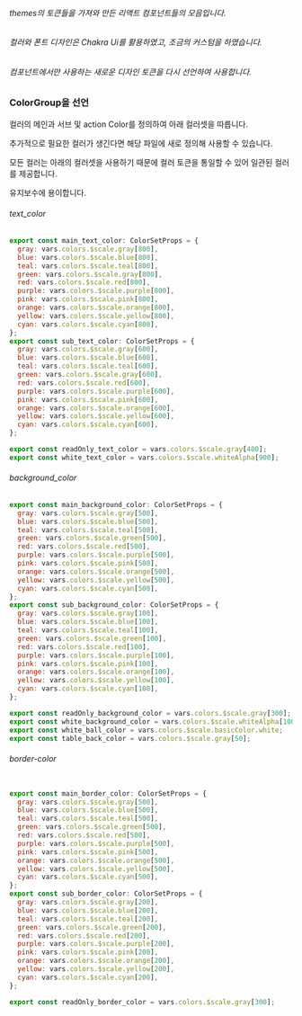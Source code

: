 ###### themes의 토큰들을 가져와 만든 리액트 컴포넌트들의 모음입니다.

###### 컬러와 폰트 디자인은 Chakra Ui를 활용하였고, 조금의 커스텀을 하였습니다.

###### 컴포넌트에서만 사용하는 새로운 디자인 토큰을 다시 선언하여 사용합니다.

### ColorGroup을 선언

컬러의 메인과 서브 및 action Color를 정의하여 아래 컬러셋을 따릅니다.

추가적으로 필요한 컬러가 생긴다면 해당 파일에 새로 정의해 사용할 수 있습니다.

모든 컬러는 아래의 컬러셋을 사용하기 때문에 컬러 토큰을 통일할 수 있어 일관된 컬러를 제공합니다.

유지보수에 용이합니다.

###### text_color

```javascript
export const main_text_color: ColorSetProps = {
  gray: vars.colors.$scale.gray[800],
  blue: vars.colors.$scale.blue[800],
  teal: vars.colors.$scale.teal[800],
  green: vars.colors.$scale.gray[800],
  red: vars.colors.$scale.red[800],
  purple: vars.colors.$scale.purple[800],
  pink: vars.colors.$scale.pink[800],
  orange: vars.colors.$scale.orange[800],
  yellow: vars.colors.$scale.yellow[800],
  cyan: vars.colors.$scale.cyan[800],
};
export const sub_text_color: ColorSetProps = {
  gray: vars.colors.$scale.gray[600],
  blue: vars.colors.$scale.blue[600],
  teal: vars.colors.$scale.teal[600],
  green: vars.colors.$scale.gray[600],
  red: vars.colors.$scale.red[600],
  purple: vars.colors.$scale.purple[600],
  pink: vars.colors.$scale.pink[600],
  orange: vars.colors.$scale.orange[600],
  yellow: vars.colors.$scale.yellow[600],
  cyan: vars.colors.$scale.cyan[600],
};

export const readOnly_text_color = vars.colors.$scale.gray[400];
export const white_text_color = vars.colors.$scale.whiteAlpha[900];


```

###### background_color

```javascript
export const main_background_color: ColorSetProps = {
  gray: vars.colors.$scale.gray[500],
  blue: vars.colors.$scale.blue[500],
  teal: vars.colors.$scale.teal[500],
  green: vars.colors.$scale.green[500],
  red: vars.colors.$scale.red[500],
  purple: vars.colors.$scale.purple[500],
  pink: vars.colors.$scale.pink[500],
  orange: vars.colors.$scale.orange[500],
  yellow: vars.colors.$scale.yellow[500],
  cyan: vars.colors.$scale.cyan[500],
};
export const sub_background_color: ColorSetProps = {
  gray: vars.colors.$scale.gray[100],
  blue: vars.colors.$scale.blue[100],
  teal: vars.colors.$scale.teal[100],
  green: vars.colors.$scale.green[100],
  red: vars.colors.$scale.red[100],
  purple: vars.colors.$scale.purple[100],
  pink: vars.colors.$scale.pink[100],
  orange: vars.colors.$scale.orange[100],
  yellow: vars.colors.$scale.yellow[100],
  cyan: vars.colors.$scale.cyan[100],
};

export const readOnly_background_color = vars.colors.$scale.gray[300];
export const white_background_color = vars.colors.$scale.whiteAlpha[100];
export const white_ball_color = vars.colors.$scale.basicColor.white;
export const table_back_color = vars.colors.$scale.gray[50];

```

###### border-color

```javascript

export const main_border_color: ColorSetProps = {
  gray: vars.colors.$scale.gray[500],
  blue: vars.colors.$scale.blue[500],
  teal: vars.colors.$scale.teal[500],
  green: vars.colors.$scale.green[500],
  red: vars.colors.$scale.red[500],
  purple: vars.colors.$scale.purple[500],
  pink: vars.colors.$scale.pink[500],
  orange: vars.colors.$scale.orange[500],
  yellow: vars.colors.$scale.yellow[500],
  cyan: vars.colors.$scale.cyan[500],
};
export const sub_border_color: ColorSetProps = {
  gray: vars.colors.$scale.gray[200],
  blue: vars.colors.$scale.blue[200],
  teal: vars.colors.$scale.teal[200],
  green: vars.colors.$scale.green[200],
  red: vars.colors.$scale.red[200],
  purple: vars.colors.$scale.purple[200],
  pink: vars.colors.$scale.pink[200],
  orange: vars.colors.$scale.orange[200],
  yellow: vars.colors.$scale.yellow[200],
  cyan: vars.colors.$scale.cyan[200],
};

export const readOnly_border_color = vars.colors.$scale.gray[300];

```
